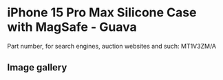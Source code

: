 # iPhone 15 Pro Max Silicone Case with MagSafe - Guava

Part number, for search engines, auction websites and such: MT1V3ZM/A

## Image gallery

<div style={{ width: "768px" }}>
  <GalleryComponent
    images={[
      {
        original: "/everysource/MT1V3",
        thumbnail: "/everypreview/MT1V3",
      },
      {
        original: "/everysource/MT1V3_AV1",
        thumbnail: "/everypreview/MT1V3_AV1",
      },
      {
        original: "/everysource/MT1V3_AV2",
        thumbnail: "/everypreview/MT1V3_AV2",
      },
      {
        original: "/everysource/MT1V3_AV3",
        thumbnail: "/everypreview/MT1V3_AV3",
      }
    ]}
  />
</div>